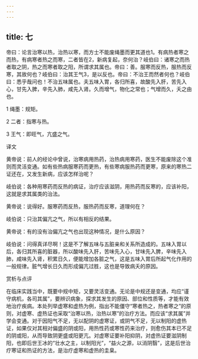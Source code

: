 ```yaml
---
---
---
```

title: 七
---




帝曰：论言治寒以热，治热以寒，而方士不能废绳墨而更其道也1。有病热者寒之而热，有病寒者热之而寒，二者皆在2，新病复起，奈何治？岐伯曰：诸寒之而热者取之阴，热之而寒者取之阳，所谓求其属也。帝曰：善。服寒而反热，服热而反寒，其故何也？岐伯曰：治其王气3，是以反也。帝曰：不治王而然者何也？岐伯曰：悉乎哉问也！不治五味属也。夫五味入胃，各归所喜，故酸先入肝，苦先入心，甘先入脾，辛先入肺，咸先入肾。久而增气，物化之常也；气增而久，夭之由也。

1 绳墨：规矩。

2 二者：指寒与热。

3 王气：即旺气，亢盛之气。

译文

黄帝说：前人的经论中曾说，治寒病用热药，治热病用寒药，医生不能废除这个准则而灵活变通。如有些热病服寒药而更热，有些寒病服热药而更寒，原来的寒热二证还在，又发生新病，应该怎样治呢？

岐伯说：各种用寒药而反热的病证，治疗应该滋阴，用热药而反寒的，应该补阳，这就是求其属类的治法。

黄帝说：说得好。服寒药而反热，服热药而反寒，道理何在？

岐伯说：只治其偏亢之气，所以有相反的结果。

黄帝说：有的没有治偏亢之气也出现这种情况，是什么原因？

岐伯说：问得真详尽啊！这是不了解五味与五脏亲和关系所造成的。五味入胃以后，各归其所喜的脏器，所以酸味先入肝，苦味先入心，甘味先入脾，辛味先入肺，咸味先入肾，积累日久，便能增加各脏之气，这是五味入胃后所起气化作用的一般规律。脏气增长日久而形成偏亢过胜，这也是导致病夭的原因。

赏析与点评

在临床实践当中，既要中规中矩，又要灵活变通。无论是中规还是变通，均应“谨守病机，各司其属”，要辨识病象，探求其发生的原因、部位和性质等，才能有效地治疗疾病。本处列举虚寒和虚热为例，指出不能僵守“寒者热之，热者寒之”的原则，对虚寒、虚热证也采取“治寒以热，治热以寒”的治疗方法。而应该“求其属”并学会变通。对于因阳气不足，无以配阴的虚寒证，或阴气不足，无以制阳的虚热证，如果仅对其相对偏盛的阴或阳，用热性药或寒性药来治疗，则愈伤其本已不足的阴或阳，从而导致阴更盛或阳更亢。对虚寒证要补阳抑阴，对虚热证要滋阴制阳，也即后世王冰的“壮水之主，以制阳光”，“益火之源，以消阴翳”，这是后世治疗寒证和热证的方法，是治疗虚寒和虚热的圭臬。